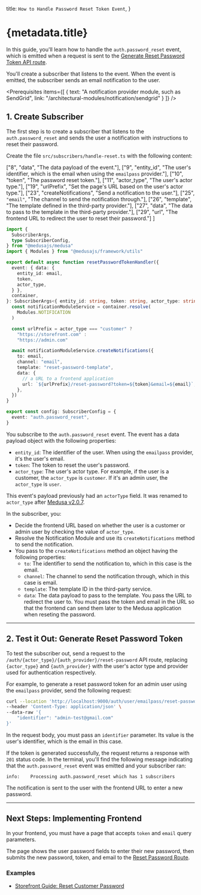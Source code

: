 
  title: `How to Handle Password Reset Token Event`,
}

# {metadata.title}

In this guide, you'll learn how to handle the `auth.password_reset` event, which is emitted when a request is sent to the [Generate Reset Password Token API route](../authentication-route/page.mdx#generate-reset-password-token-route).

You'll create a subscriber that listens to the event. When the event is emitted, the subscriber sends an email notification to the user.

<Prerequisites
  items={[
    {
      text: "A notification provider module, such as SendGrid",
      link: "/architectural-modules/notification/sendgrid"
    }
  ]}
/>

## 1. Create Subscriber

The first step is to create a subscriber that listens to the `auth.password_reset` and sends the user a notification with instructions to reset their password.

Create the file `src/subscribers/handle-reset.ts` with the following content:

  ["8", "data", "The data payload of the event."],
  ["9", "entity_id", "The user's identifier, which is the email when using the `emailpass` provider."],
  ["10", "token", "The password reset token."],
  ["11", "actor_type", "The user's actor type."],
  ["19", "urlPrefix", "Set the page's URL based on the user's actor type."],
  ["23", "createNotifications", "Send a notification to the user."],
  ["25", `"email"`, "The channel to send the notification through."],
  ["26", "template", "The template defined in the third-party provider."],
  ["27", "data", "The data to pass to the template in the third-party provider."],
  ["29", "url", "The frontend URL to redirect the user to reset their password."]
]

```ts title="src/subscribers/handle-reset.ts" highlights={highlights} collapsibleLines="1-6" expandMoreLabel="Show Imports"
import {
  SubscriberArgs,
  type SubscriberConfig,
} from "@medusajs/medusa"
import { Modules } from "@medusajs/framework/utils"

export default async function resetPasswordTokenHandler({
  event: { data: {
    entity_id: email,
    token,
    actor_type,
  } },
  container,
}: SubscriberArgs<{ entity_id: string, token: string, actor_type: string }>) {
  const notificationModuleService = container.resolve(
    Modules.NOTIFICATION
  )

  const urlPrefix = actor_type === "customer" ? 
    "https://storefront.com" : 
    "https://admin.com"

  await notificationModuleService.createNotifications({
    to: email,
    channel: "email",
    template: "reset-password-template",
    data: {
      // a URL to a frontend application
      url: `${urlPrefix}/reset-password?token=${token}&email=${email}`,
    },
  })
}

export const config: SubscriberConfig = {
  event: "auth.password_reset",
}
```

You subscribe to the `auth.password_reset` event. The event has a data payload object with the following properties:

- `entity_id`: The identifier of the user. When using the `emailpass` provider, it's the user's email.
- `token`: The token to reset the user's password.
- `actor_type`: The user's actor type. For example, if the user is a customer, the `actor_type` is `customer`. If it's an admin user, the `actor_type` is `user`.

<Note>

This event's payload previously had an `actorType` field. It was renamed to `actor_type` after [Medusa v2.0.7](https://github.com/medusajs/medusa/releases/tag/v2.0.7).

</Note>

In the subscriber, you:

- Decide the frontend URL based on whether the user is a customer or admin user by checking the value of `actor_type`.
- Resolve the Notification Module and use its `createNotifications` method to send the notification.
- You pass to the `createNotifications` method an object having the following properties:
    - `to`: The identifier to send the notification to, which in this case is the email.
    - `channel`: The channel to send the notification through, which in this case is email.
    - `template`: The template ID in the third-party service.
    - `data`: The data payload to pass to the template. You pass the URL to redirect the user to. You must pass the token and email in the URL so that the frontend can send them later to the Medusa application when reseting the password.

---

## 2. Test it Out: Generate Reset Password Token

To test the subscriber out, send a request to the `/auth/{actor_type}/{auth_provider}/reset-password` API route, replacing `{actor_type}` and `{auth_provider}` with the user's actor type and provider used for authentication respectively.

For example, to generate a reset password token for an admin user using the `emailpass` provider, send the following request:

```bash
curl --location 'http://localhost:9000/auth/user/emailpass/reset-password' \
--header 'Content-Type: application/json' \
--data-raw '{
    "identifier": "admin-test@gmail.com"
}'
```

In the request body, you must pass an `identifier` parameter. Its value is the user's identifier, which is the email in this case.

If the token is generated successfully, the request returns a response with `201` status code. In the terminal, you'll find the following message indicating that the `auth.password_reset` event was emitted and your subscriber ran:

```plain
info:    Processing auth.password_reset which has 1 subscribers
```

The notification is sent to the user with the frontend URL to enter a new password.

---

## Next Steps: Implementing Frontend

In your frontend, you must have a page that accepts `token` and `email` query parameters.

The page shows the user password fields to enter their new password, then submits the new password, token, and email to the [Reset Password Route](../authentication-route/page.mdx#reset-password-route).

### Examples

- [Storefront Guide: Reset Customer Password](../../../storefront-development/customers/reset-password/page.mdx)
